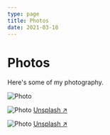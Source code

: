 ```yaml
---
type: page
title: Photos
date: 2021-03-18
---
```


# Photos

Here's some of my photography.


<Image
  src="${basePath}/images/github.PNG"
  alt="Photo"
  width={389}
  height={384}
  priority
  className="next-image"
/>

<Image
  src="${basePath}/images/photo2.jpg"
  alt="Photo"
  width={1125}
  height={750}
  priority
  className="next-image"
/>
[Unsplash ↗ ](https://unsplash.com/photos/WeYamle9fDM)

<Image
  src="${basePath}/images/photo.jpg"
  alt="Photo"
  width={1125}
  height={750}
  priority
  className="next-image"
/>
[Unsplash ↗ ](https://unsplash.com/photos/ndN00KmbJ1c)
